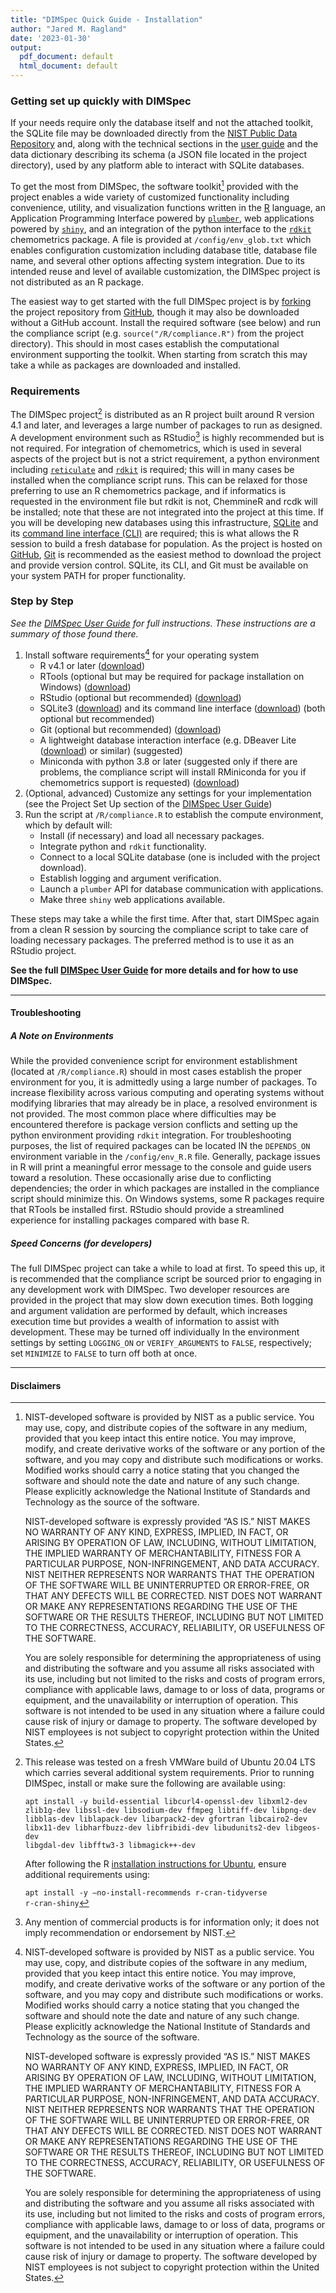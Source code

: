 ```yaml
---
title: "DIMSpec Quick Guide - Installation"
author: "Jared M. Ragland"
date: '2023-01-30'
output:
  pdf_document: default
  html_document: default
---
```


### Getting set up quickly with DIMSpec

If your needs require only the database itself and not the attached toolkit, the SQLite file may be downloaded directly from the [NIST Public Data Repository](TODO LINK) and, along with the technical sections in the [user guide](TODO LINK) and the data dictionary describing its schema (a JSON file located in the project directory), used by any platform able to interact with SQLite databases.

To get the most from DIMSpec, the software toolkit[^1] provided with the project enables a wide variety of customized functionality including convenience, utility, and visualization functions written in the [R](https://www.r-project.org/about.html) language, an Application Programming Interface powered by [`plumber`](https://www.rplumber.io), web applications powered by [`shiny`](https://shiny.rstudio.com), and an integration of the python interface to the [`rdkit`](https://www.rdkit.org/docs/index.html) chemometrics package. A file is provided at `/config/env_glob.txt` which enables configuration customization including database title, database file name, and several other options affecting system integration. Due to its intended reuse and level of available customization, the DIMSpec project is not distributed as an R package.

The easiest way to get started with the full DIMSpec project is by [forking](https://docs.github.com/en/get-started/quickstart/fork-a-repo) the project repository from [GitHub](TODO LINK), though it may also be downloaded without a GitHub account. Install the required software (see below) and run the compliance script (e.g. `source("/R/compliance.R")` from the project directory). This should in most cases establish the computational environment supporting the toolkit. When starting from scratch this may take a while as packages are downloaded and installed.

[^1]: NIST-developed software is provided by NIST as a public service. You may use, copy, and distribute copies of the software in any medium, provided that you keep intact this entire notice. You may improve, modify, and create derivative works of the software or any portion of the software, and you may copy and distribute such modifications or works. Modified works should carry a notice stating that you changed the software and should note the date and nature of any such change. Please explicitly acknowledge the National Institute of Standards and Technology as the source of the software. 

    NIST-developed software is expressly provided "AS IS." NIST MAKES NO WARRANTY OF ANY KIND, EXPRESS, IMPLIED, IN FACT, OR ARISING BY OPERATION OF LAW, INCLUDING, WITHOUT LIMITATION, THE IMPLIED WARRANTY OF MERCHANTABILITY, FITNESS FOR A PARTICULAR PURPOSE, NON-INFRINGEMENT, AND DATA ACCURACY. NIST NEITHER REPRESENTS NOR WARRANTS THAT THE OPERATION OF THE SOFTWARE WILL BE UNINTERRUPTED OR ERROR-FREE, OR THAT ANY DEFECTS WILL BE CORRECTED. NIST DOES NOT WARRANT OR MAKE ANY REPRESENTATIONS REGARDING THE USE OF THE SOFTWARE OR THE RESULTS THEREOF, INCLUDING BUT NOT LIMITED TO THE CORRECTNESS, ACCURACY, RELIABILITY, OR USEFULNESS OF THE SOFTWARE.

    You are solely responsible for determining the appropriateness of using and distributing the software and you assume all risks associated with its use, including but not limited to the risks and costs of program errors, compliance with applicable laws, damage to or loss of data, programs or equipment, and the unavailability or interruption of operation. This software is not intended to be used in any situation where a failure could cause risk of injury or damage to property. The software developed by NIST employees is not subject to copyright protection within the United States.

### Requirements

The DIMSpec project[^2] is distributed as an R project built around R version 4.1 and later, and leverages a large number of packages to run as designed. A development environment such as RStudio[^3] is highly recommended but is not required. For integration of chemometrics, which is used in several aspects of the project but is not a strict requirement, a python environment including [`reticulate`](https://rstudio.github.io/reticulate) and [`rdkit`](https://www.rdkit.org/docs/index.html) is required; this will in many cases be installed when the compliance script runs. This can be relaxed for those preferring to use an R chemometrics package, and if informatics is requested in the environment file but rdkit is not, ChemmineR and rcdk will be installed; note that these are not integrated into the project at this time. If you will be developing new databases using this infrastructure, [SQLite](https://www.sqlite.com/download.html) and its [command line interface (CLI)](https://www.sqlite.org/cli.html) are required; this is what allows the R session to build a fresh database for population. As the project is hosted on [GitHub](TODO LINK), [Git](https://git-scm.com/book/en/v2/Getting-Started-Installing-Git) is recommended as the easiest method to download the project and provide version control. SQLite, its CLI, and Git must be available on your system PATH for proper functionality.

[^2]: This release was tested on a fresh VMWare build of Ubuntu 20.04 LTS which carries several additional system requirements. Prior to running DIMSpec, install or make sure the following are available using:

    <code>apt install -y build-essential libcurl4-openssl-dev libxml2-dev zlib1g-dev libssl-dev libsodium-dev ffmpeg libtiff-dev libpng-dev libblas-dev liblapack-dev libarpack2-dev gfortran libcairo2-dev libx11-dev libharfbuzz-dev libfribidi-dev libudunits2-dev libgeos-dev libgdal-dev libfftw3-3 libmagick++-dev</code>

    After following the R [installation instructions for Ubuntu](https://cran.r-project.org/bin/linux/ubuntu), ensure additional requirements using:

    <code>apt install -y --no-install-recommends r-cran-tidyverse r-cran-shiny</code>

[^3]: Any mention of commercial products is for information only; it does not imply recommendation or endorsement by NIST.

### Step by Step

*See the [DIMSpec User Guide](#TODO link) for full instructions. These instructions are a summary of those found there.*

1.  Install software requirements[^1] for your operating system
    -   R v4.1 or later ([download](https://cran.r-project.org/))
    -   RTools (optional but may be required for package installation on Windows) ([download](https://cran.r-project.org/bin/windows/Rtools/))
    -   RStudio (optional but recommended) ([download](https://www.rstudio.com/products/rstudio/download/#download))
    -   SQLite3 ([download](https://www.sqlite.com/download.html)) and its command line interface ([download](https://www.sqlite.com/cli.html)) (both optional but recommended) 
    -   Git (optional but recommended) ([download](https://git-scm.com/book/en/v2/Getting-Started-Installing-Git))
    -   A lightweight database interaction interface (e.g. DBeaver Lite ([download](https://dbeaver.com/download/lite/)) or similar) (suggested) 
    -   Miniconda with python 3.8 or later (suggested only if there are problems, the compliance script will install RMiniconda for you if chemometrics support is requested) ([download](TODO LINK))
2.  (Optional, advanced) Customize any settings for your implementation (see the Project Set Up section of the [DIMSpec User Guide](TODO LINK))
3.  Run the script at `/R/compliance.R` to establish the compute environment, which by default will:
    -   Install (if necessary) and load all necessary packages.
    -   Integrate python and `rdkit` functionality.
    -   Connect to a local SQLite database (one is included with the project download).
    -   Establish logging and argument verification.
    -   Launch a `plumber` API for database communication with applications.
    -   Make three `shiny` web applications available.

These steps may take a while the first time. After that, start DIMSpec again from a clean R session by sourcing the compliance script to take care of loading necessary packages. The preferred method is to use it as an RStudio project.

**See the full [DIMSpec User Guide](TODO LINK) for more details and for how to use DIMSpec.**

---

#### Troubleshooting

##### A Note on Environments

While the provided convenience script for environment establishment (located at `/R/compliance.R`) should in most cases establish the proper environment for you, it is admittedly using a large number of packages. To increase flexibility across various computing and operating systems without modifying libraries that may already be in place, a resolved environment is not provided. The most common place where difficulties may be encountered therefore is package version conflicts and setting up the python environment providing `rdkit` integration. For troubleshooting purposes, the list of required packages can be located IN the `DEPENDS_ON` environment variable in the `/config/env_R.R` file. Generally, package issues in R will print a meaningful error message to the console and guide users toward a resolution. These occasionally arise due to conflicting dependencies; the order in which packages are installed in the compliance script should minimize this. On Windows systems, some R packages require that RTools be installed first. RStudio should provide a streamlined experience for installing packages compared with base R.

##### Speed Concerns (for developers)

The full DIMSpec project can take a while to load at first. To speed this up, it is recommended that the compliance script be sourced prior to engaging in any development work with DIMSpec. Two developer resources are provided in the project that may slow down execution times. Both logging and argument validation are performed by default, which increases execution time but provides a wealth of information to assist with development. These may be turned off individually In the environment settings by setting `LOGGING_ON` or `VERIFY_ARGUMENTS` to `FALSE`, respectively; set `MINIMIZE` to `FALSE` to turn off both at once.

---

#### Disclaimers
